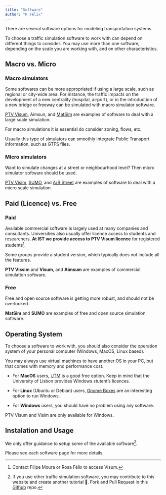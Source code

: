 ```yaml
---
title: "Software"
author: "R Félix"
---
```


There are several software options for modeling transportation systems.

To choose a traffic simulation software to work with can depend on different things to consider. You may use more than one software, depending on the scale you are working with, and on other characteristics.

## Macro vs. Micro

### Macro simulators

Some softwares can be more appropriated if using a large scale, such as regional or city-wide area. For instance, the traffic impacts on the development of a new centrality (hospital, airport), or in the introduction of a new bridge or freeway can be simulated with macro simulator software.

[PTV Visum](visum.qmd), Aimsun, and [MatSim](matsim.qmq) are examples of software to deal with a large scale simulation.

For macro simulations it is essential do consider zoning, flows, etc.

Usually this type of simulators can smoothly integrate Public Transport information, such as GTFS files.

### Micro simulators

Want to simulate changes at a street or neighbourhood level? Then micro simulator software should be used.

[PTV Visim](vissim.qmd), [SUMO](sumo.qmd), and [A/B Street](https://a-b-street.github.io/docs/software/abstreet.html) are examples of software to deal with a micro scale simulation.

## Paid (Licence) vs. Free

### Paid

Available commercial software is largely used at many companies and consultants. Universities also usually offer licence access to students and researchers. **At IST we provide access to PTV Visum licence** for registered students[^1].

[^1]: Contact Filipe Moura or Rosa Félix to access Visum.

Some groups provide a student version, which typically does not include all the features.

**PTV Vissim** and **Visum**, and **Aimsum** are examples of commercial simulation software.

### Free

Free and open source software is getting more robust, and should not be overlooked.

**MatSim** and **SUMO** are examples of free and open source simulation software.

## Operating System {#operating-system}

To choose a software to work with, you should also consider the operation system of your personal computer (Windows, MacOS, Linux based).

You may always use virtual machines to have another OS in your PC, but that comes with memory and performance cost.

-   For **MacOS** users, [UTM](https://getutm.app/) is a good free option. Keep in mind that the University of Lisbon provides Windows stutent's licences.

-   For **Linux** (Ubuntu or Debian) users, [Gnome Boxes](https://apps.gnome.org/Boxes/) are an interesting option to run Windows.

-   For **Windows** users, you should have no problem using any software.

PTV Visum and Visim are only available for Windows.

## Instalation and Usage

We only offer guidance to setup some of the available software[^2].

[^2]: If you use other traffic simulation software, you may contribute to this website and create another tutorial 🙂. Fork and Pull Request in this [Github](https://github.com/U-Shift/Traffic-Simulation-Models) repo.

Please see each software page for more details.
